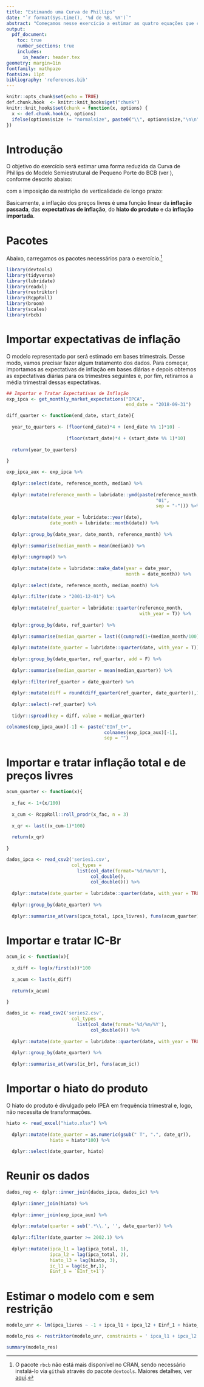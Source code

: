 ```yaml
---
title: "Estimando uma Curva de Phillips"
date: "`r format(Sys.time(), '%d de %B, %Y')`"
abstract: "Começamos nesse exercício a estimar as quatro equações que compõem um modelo semiestrutural de pequeno porte para a economia brasileira. Com efeito, começaremos estimando uma Curva de Phillips para a inflação de preços livres com restrição de verticalidade de longo prazo."
output: 
  pdf_document:
    toc: true
    number_sections: true
    includes:
      in_header: header.tex
geometry: margin=1in
fontfamily: mathpazo
fontsize: 11pt
bibliography: 'references.bib'
---
```


```r
knitr::opts_chunk$set(echo = TRUE)
def.chunk.hook  <- knitr::knit_hooks$get("chunk")
knitr::knit_hooks$set(chunk = function(x, options) {
  x <- def.chunk.hook(x, options)
  ifelse(options$size != "normalsize", paste0("\\", options$size,"\n\n", x, "\n\n \\normalsize"), x)
})

```


\newpage
# Introdução

O objetivo do exercício será estimar uma forma reduzida da Curva de Phillips do Modelo Semiestrutural de Pequeno Porte do BCB (ver \href{https://www.bcb.gov.br/?RI201809B9P}{aqui}), conforme descrito abaixo:

\begin{align}
\pi_t^{livres} = \sum_{i>0} \beta_{1i} E_t \pi^{total}_{t+i} +\sum_{j>0} \beta_{2j} \pi^{total}_{t-j} +\sum_{k \geq 0} \beta_{3k} \pi^{importada}_{t-k} + \sum_{l>0} \beta_{4l} hiato_{t-l} + \sum_{m = 1}^4 D_m + \epsilon_t \label{cp}
\end{align} 

com a imposição da restrição de verticalidade de longo prazo:

\begin{align}
\sum_{i>0} \beta_{1i} +\sum_{j>0} \beta_{2j} +\sum_{k \geq 0} \beta_{3k} = 1
\end{align}

Basicamente, a inflação dos preços livres é uma função linear da **inflação passada**, das **expectativas de inflação**, do **hiato do produto** e da **inflação importada**. 

# Pacotes

Abaixo, carregamos os pacotes necessários para o exercício.^[O pacote `rbcb` não está mais disponível no CRAN, sendo necessário instalá-lo via `github` através do pacote `devtools`. Maiores detalhes, ver [aqui](https://github.com/wilsonfreitas/rbcb).]

\bigskip

```r

library(devtools)
library(tidyverse)
library(lubridate)
library(readxl)
library(restriktor)
library(RcppRoll)
library(broom)
library(scales)
library(rbcb)

```


# Importar expectativas de inflação

O modelo representado por \ref{cp} será estimado em bases trimestrais. Desse modo, vamos precisar fazer algum tratamento dos dados. Para começar, importamos as expectativas de inflação em bases diárias e depois obtemos as expectativas diárias para os trimestres seguintes e, por fim, retiramos a média trimestral dessas expectativas. 

\bigskip

```r

## Importar e Tratar Expectativas de Inflação
exp_ipca <- get_monthly_market_expectations("IPCA", 
                                            end_date = "2018-09-31")

diff_quarter <- function(end_date, start_date){
  
  year_to_quarters <- (floor(end_date)*4 + (end_date %% 1)*10) - 
    
                      (floor(start_date)*4 + (start_date %% 1)*10)
  
  return(year_to_quarters)
  
}

exp_ipca_aux <- exp_ipca %>%
  
  dplyr::select(date, reference_month, median) %>%
  
  dplyr::mutate(reference_month = lubridate::ymd(paste(reference_month, 
                                                       "01", 
                                                       sep = "-"))) %>%
  
  dplyr::mutate(date_year = lubridate::year(date),
                date_month = lubridate::month(date)) %>%
  
  dplyr::group_by(date_year, date_month, reference_month) %>%
  
  dplyr::summarise(median_month = mean(median)) %>%
  
  dplyr::ungroup() %>%
  
  dplyr::mutate(date = lubridate::make_date(year = date_year, 
                                            month = date_month)) %>%
  
  dplyr::select(date, reference_month, median_month) %>%
  
  dplyr::filter(date > "2001-12-01") %>%
  
  dplyr::mutate(ref_quarter = lubridate::quarter(reference_month, 
                                                 with_year = T)) %>%
  
  dplyr::group_by(date, ref_quarter) %>%
  
  dplyr::summarise(median_quarter = last(((cumprod(1+(median_month/100)))-1)*100)) %>%
  
  dplyr::mutate(date_quarter = lubridate::quarter(date, with_year = T)) %>%
  
  dplyr::group_by(date_quarter, ref_quarter, add = F) %>%
  
  dplyr::summarise(median_quarter = mean(median_quarter)) %>%
  
  dplyr::filter(ref_quarter > date_quarter) %>%
  
  dplyr::mutate(diff = round(diff_quarter(ref_quarter, date_quarter)),1) %>%
  
  dplyr::select(-ref_quarter) %>%
  
  tidyr::spread(key = diff, value = median_quarter)

colnames(exp_ipca_aux)[-1] <- paste("EInf_t+",
                                    colnames(exp_ipca_aux)[-1], 
                                    sep = "")


```

# Importar e tratar inflação total e de preços livres

```r

acum_quarter <- function(x){
  
  x_fac <- 1+(x/100)
  
  x_cum <- RcppRoll::roll_prodr(x_fac, n = 3)
  
  x_qr <- last((x_cum-1)*100)
  
  return(x_qr)
  
}

dados_ipca <- read_csv2('series1.csv',
                        col_types = 
                          list(col_date(format='%d/%m/%Y'),
                               col_double(),
                               col_double())) %>% 
  
  dplyr::mutate(date_quarter = lubridate::quarter(date, with_year = TRUE)) %>%
  
  dplyr::group_by(date_quarter) %>%
  
  dplyr::summarise_at(vars(ipca_total, ipca_livres), funs(acum_quarter))


```

# Importar e tratar IC-Br

```r

acum_ic <- function(x){
  
  x_diff <- log(x/first(x))*100
  
  x_acum <- last(x_diff)
  
  return(x_acum)
  
}

dados_ic <- read_csv2('series2.csv',
                        col_types = 
                          list(col_date(format='%d/%m/%Y'),
                               col_double())) %>% 
  
  dplyr::mutate(date_quarter = lubridate::quarter(date, with_year = TRUE)) %>%
  
  dplyr::group_by(date_quarter) %>%
  
  dplyr::summarise_at(vars(ic_br), funs(acum_ic))


```

# Importar o hiato do produto

O hiato do produto é divulgado pelo IPEA em frequência trimestral e, logo, não necessita de transformações.

```r

hiato <- read_excel("hiato.xlsx") %>%
  
  dplyr::mutate(date_quarter = as.numeric(gsub(" T", ".", date_qr)),
                hiato = hiato*100) %>%
  
  dplyr::select(date_quarter, hiato)

```

# Reunir os dados 

```r

dados_reg <- dplyr::inner_join(dados_ipca, dados_ic) %>% 
  
  dplyr::inner_join(hiato) %>% 
  
  dplyr::inner_join(exp_ipca_aux) %>%
  
  dplyr::mutate(quarter = sub('.*\\.', '', date_quarter)) %>%
  
  dplyr::filter(date_quarter >= 2002.1) %>%
  
  dplyr::mutate(ipca_l1 = lag(ipca_total, 1),
                ipca_l2 = lag(ipca_total, 2),
                hiato_l3 = lag(hiato, 3),
                ic_l1 = lag(ic_br,1),
                Einf_1 = `EInf_t+1`)
```


# Estimar o modelo com e sem restrição

```r

modelo_unr <- lm(ipca_livres ~ -1 + ipca_l1 + ipca_l2 + Einf_1 + hiato_l3 + ic_l1 + quarter, data = dados_reg)

modelo_res <- restriktor(modelo_unr, constraints = ' ipca_l1 + ipca_l2 + Einf_1 + ic_l1 == 1 ')

summary(modelo_res)

```

